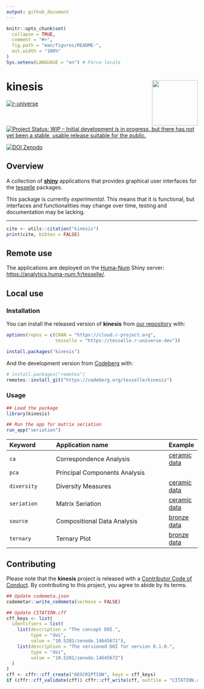 ```yaml
---
output: github_document
---
```


<!-- README.md is generated from README.Rmd. Please edit that file -->

```r
knitr::opts_chunk$set(
  collapse = TRUE,
  comment = "#>",
  fig.path = "man/figures/README-",
  out.width = "100%"
)
Sys.setenv(LANGUAGE = "en") # Force locale
```

# kinesis <img width=120px src="man/figures/logo.png" align="right" />

<!-- badges: start -->
[![r-universe](https://tesselle.r-universe.dev/badges/kinesis)](https://tesselle.r-universe.dev/kinesis){.pkgdown-devel}

[![Project Status: WIP – Initial development is in progress, but there has not yet been a stable, usable release suitable for the public.](https://www.repostatus.org/badges/latest/wip.svg)](https://www.repostatus.org/#wip)

[![DOI Zenodo](https://zenodo.org/badge/DOI/10.5281/zenodo.14645671.svg)](https://doi.org/10.5281/zenodo.14645671)
<!-- badges: end -->

## Overview

A collection of [**shiny**](https://shiny.posit.co) applications that provides graphical user interfaces for the [tesselle](https://www.tesselle.org) packages.

This package is currently *experimental*. This means that it is functional, but interfaces and functionalities may change over time, testing and documentation may be lacking.

---

```r
cite <- utils::citation("kinesis")
print(cite, bibtex = FALSE)
```

## Remote use

The applications are deployed on the [Huma-Num](https://www.huma-num.fr) Shiny server: <https://analytics.huma-num.fr/tesselle/>.

## Local use
### Installation

You can install the released version of **kinesis** from [our repository](https://tesselle.r-universe.dev) with:

```r
options(repos = c(CRAN = "https://cloud.r-project.org",
                  tesselle = "https://tesselle.r-universe.dev"))

install.packages("kinesis")
```

And the development version from [Codeberg](https://codeberg.org/) with:

```r
# install.packages("remotes")
remotes::install_git("https://codeberg.org/tesselle/kinesis")
```

### Usage

```r
## Load the package
library(kinesis)

## Run the app for matrix seriation
run_app("seriation")
```

| Keyword     | Application name              | Example |
|:------------|:------------------------------|:--------|
| `ca`        | Correspondence Analysis       | [ceramic data](https://analytics.huma-num.fr/tesselle/ca?data=https://raw.githubusercontent.com/tesselle/folio/refs/heads/main/data-raw/zuni.csv) |
| `pca`       | Principal Components Analysis | |
| `diversity` | Diversity Measures            | [ceramic data](https://analytics.huma-num.fr/tesselle/diversity?data=https://raw.githubusercontent.com/tesselle/folio/refs/heads/main/data-raw/zuni.csv) |
| `seriation` | Matrix Seriation              | [ceramic data](https://analytics.huma-num.fr/tesselle/seriation?data=https://raw.githubusercontent.com/tesselle/folio/refs/heads/main/data-raw/zuni.csv) |
| `source`    | Compositional Data Analysis   | [bronze data](https://analytics.huma-num.fr/tesselle/source?data=https://raw.githubusercontent.com/tesselle/folio/refs/heads/main/data-raw/bronze.csv) |
| `ternary`   | Ternary Plot                  | [bronze data](https://analytics.huma-num.fr/tesselle/ternary?data=https://raw.githubusercontent.com/tesselle/folio/refs/heads/main/data-raw/bronze.csv) |

## Contributing

Please note that the **kinesis** project is released with a [Contributor Code of Conduct](https://www.tesselle.org/conduct.html). By contributing to this project, you agree to abide by its terms.

```r
## Update codemeta.json
codemetar::write_codemeta(verbose = FALSE)

## Update CITATION.cff
cff_keys <- list(
  identifiers = list(
    list(description = "The concept DOI.",
         type = "doi",
         value = "10.5281/zenodo.14645671"),
    list(description = "The versioned DOI for version 0.1.0.",
         type = "doi",
         value = "10.5281/zenodo.14645672")
  )
)
cff <- cffr::cff_create("DESCRIPTION", keys = cff_keys)
if (cffr::cff_validate(cff)) cffr::cff_write(cff, outfile = "CITATION.cff")
```
